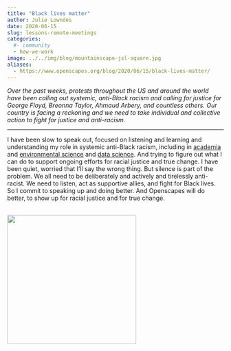 ```yaml
---
title: "Black lives matter"
author: Julie Lowndes
date: 2020-06-15
slug: lessons-remote-meetings
categories:
  #- community 
  - how-we-work
image: ../../img/blog/mountainscape-jsl-square.jpg
aliases: 
  - https://www.openscapes.org/blog/2020/06/15/black-lives-matter/
---
```


*Over the past weeks, protests throughout the US and around the world have been calling out systemic, anti-Black racism and calling for justice for George Floyd, Breonna Taylor, Ahmaud Arbery, and countless others. Our country is facing a reckoning and we need to take individual and collective action to fight for justice and anti-racism.*

---

I have been slow to speak out, focused on listening and learning and understanding my role in systemic anti-Black racism, including in [academia](https://medium.com/the-faculty/white-academia-do-better-fa96cede1fc5) and [environmental science](https://www.vice.com/en_us/article/889qxx/its-time-for-environmental-studies-to-own-up-to-erasing-black-people) and [data science](https://towardsdatascience.com/5-steps-to-take-as-an-antiracist-data-scientist-89712877c214). And trying to figure out what I can do to support ongoing efforts for racial justice and true change. I have been quiet, worried that I'll say the wrong thing. But silence is part of the problem. We all need to be deliberately and actively and tirelessly anti-racist. We need to listen, act as supportive allies, and fight for Black lives. So I commit to speaking up and doing better. And Openscapes will do better, to show up for racial justice and for true change.


<br>
  <img src="/img/blog/mountainscape-jsl.jpg" width="300px"></a>
<br>
